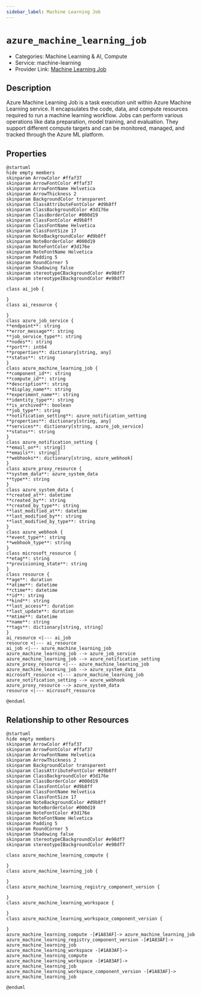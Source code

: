 ```yaml
---
sidebar_label: Machine Learning Job
---
```


# `azure_machine_learning_job`

- Categories: Machine Learning & AI, Compute
- Service: machine-learning
- Provider Link: [Machine Learning Job](https://learn.microsoft.com/en-us/azure/machine-learning/concept-ml-job)

## Description

Azure Machine Learning Job is a task execution unit within Azure Machine Learning service. It encapsulates the code, data, and compute resources required to run a machine learning workflow. Jobs can perform various operations like data preparation, model training, and evaluation. They support different compute targets and can be monitored, managed, and tracked through the Azure ML platform.

## Properties

<ZoomPanPinch>

```kroki imgType="plantuml" imgAlt="Diagram of Machine Learning Job data model"
@startuml
hide empty members
skinparam ArrowColor #ffaf37
skinparam ArrowFontColor #ffaf37
skinparam ArrowFontName Helvetica
skinparam ArrowThickness 2
skinparam BackgroundColor transparent
skinparam ClassAttributeFontColor #d9b8ff
skinparam ClassBackgroundColor #3d176e
skinparam ClassBorderColor #000d19
skinparam ClassFontColor #d9b8ff
skinparam ClassFontName Helvetica
skinparam ClassFontSize 17
skinparam NoteBackgroundColor #d9b8ff
skinparam NoteBorderColor #000d19
skinparam NoteFontColor #3d176e
skinparam NoteFontName Helvetica
skinparam Padding 5
skinparam RoundCorner 5
skinparam Shadowing false
skinparam stereotypeCBackgroundColor #e98df7
skinparam stereotypeIBackgroundColor #e98df7

class ai_job {

}
class ai_resource {

}
class azure_job_service {
**endpoint**: string
**error_message**: string
**job_service_type**: string
**nodes**: string
**port**: int64
**properties**: dictionary[string, any]
**status**: string
}
class azure_machine_learning_job {
**component_id**: string
**compute_id**: string
**description**: string
**display_name**: string
**experiment_name**: string
**identity_type**: string
**is_archived**: boolean
**job_type**: string
**notification_setting**: azure_notification_setting
**properties**: dictionary[string, any]
**services**: dictionary[string, azure_job_service]
**status**: string
}
class azure_notification_setting {
**email_on**: string[]
**emails**: string[]
**webhooks**: dictionary[string, azure_webhook]
}
class azure_proxy_resource {
**system_data**: azure_system_data
**type**: string
}
class azure_system_data {
**created_at**: datetime
**created_by**: string
**created_by_type**: string
**last_modified_at**: datetime
**last_modified_by**: string
**last_modified_by_type**: string
}
class azure_webhook {
**event_type**: string
**webhook_type**: string
}
class microsoft_resource {
**etag**: string
**provisioning_state**: string
}
class resource {
**age**: duration
**atime**: datetime
**ctime**: datetime
**id**: string
**kind**: string
**last_access**: duration
**last_update**: duration
**mtime**: datetime
**name**: string
**tags**: dictionary[string, string]
}
ai_resource <|--- ai_job
resource <|--- ai_resource
ai_job <|--- azure_machine_learning_job
azure_machine_learning_job --> azure_job_service
azure_machine_learning_job --> azure_notification_setting
azure_proxy_resource <|--- azure_machine_learning_job
azure_machine_learning_job --> azure_system_data
microsoft_resource <|--- azure_machine_learning_job
azure_notification_setting --> azure_webhook
azure_proxy_resource --> azure_system_data
resource <|--- microsoft_resource

@enduml
```

</ZoomPanPinch>

## Relationship to other Resources

<ZoomPanPinch>

```kroki imgType="plantuml" imgAlt="Diagram of Machine Learning Job resource relationships"
@startuml
hide empty members
skinparam ArrowColor #ffaf37
skinparam ArrowFontColor #ffaf37
skinparam ArrowFontName Helvetica
skinparam ArrowThickness 2
skinparam BackgroundColor transparent
skinparam ClassAttributeFontColor #d9b8ff
skinparam ClassBackgroundColor #3d176e
skinparam ClassBorderColor #000d19
skinparam ClassFontColor #d9b8ff
skinparam ClassFontName Helvetica
skinparam ClassFontSize 17
skinparam NoteBackgroundColor #d9b8ff
skinparam NoteBorderColor #000d19
skinparam NoteFontColor #3d176e
skinparam NoteFontName Helvetica
skinparam Padding 5
skinparam RoundCorner 5
skinparam Shadowing false
skinparam stereotypeCBackgroundColor #e98df7
skinparam stereotypeIBackgroundColor #e98df7

class azure_machine_learning_compute {

}
class azure_machine_learning_job {

}
class azure_machine_learning_registry_component_version {

}
class azure_machine_learning_workspace {

}
class azure_machine_learning_workspace_component_version {

}
azure_machine_learning_compute -[#1A83AF]-> azure_machine_learning_job
azure_machine_learning_registry_component_version -[#1A83AF]-> azure_machine_learning_job
azure_machine_learning_workspace -[#1A83AF]-> azure_machine_learning_compute
azure_machine_learning_workspace -[#1A83AF]-> azure_machine_learning_job
azure_machine_learning_workspace_component_version -[#1A83AF]-> azure_machine_learning_job

@enduml
```

</ZoomPanPinch>
